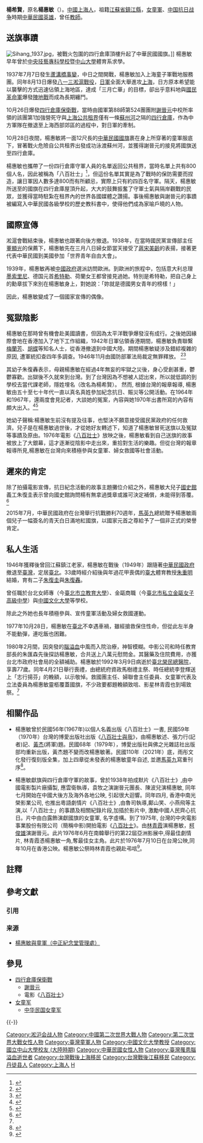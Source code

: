 {{Otheruses|other=名为杨希贤的其他人物|杨希贤}}
{{Multiple issues|
{{Newsrelease|time=2021-11-24T22:07:33+00:00}}
{{Tone|time=2021-11-24T22:07:33+00:00}}
}}
{{Infobox person
| 姓名     = 楊希賢
| 圖像     = File:Girl_Scout_Yang_Huimin_Battle_of_Shanghai_1937.jpg
| 圖像替代 = 
| 圖像說明 = 楊惠敏與中國[[青天白日滿地紅|青天白日滿地紅]]國旗
| 出生名   = 楊惠敏
| 出生日期 = {{Birth date|1915|03|06}}
| 出生地點 = {{CHN-1912}}[[江蘇省_(中華民國)|江蘇省]][[金陵道|金陵道]][[鎮江縣|鎮江縣]]
| 逝世日期 = {{Death date and age|1992|03|09|1915|03|06}}
| 逝世地點 = {{ROC|臺北市}}[[北投區|北投區]][[臺北榮民總醫院|臺北榮民總醫院]]
| 居住地 = 
| 國籍     = {{ROC}}
| 別名     = 
| 職業     = 教師
| 活躍時期 = 
| 知名原因 = 四行倉庫送旗事件
| 配偶     = {{marriage|朱重明|1948}}
| 兒女     = 朱復圭<br />朱復轟
| 知名作品 = 《[[八百壯士與我|八百壯士與我]]》
}}

'''楊希賢'''，原名'''楊惠敏'''（{{bd|1915年|3月6日|1992年|3月9日|Y楊}}）。[[中華民國|中國]][[上海人|上海人]]，祖籍[[江蘇省_(中華民國)|江蘇省]][[鎮江縣|鎮江縣]]，[[女童軍|女童軍]]、[[中国抗日战争|中国抗日战争]]時期[[中華民國_(大陸時期)|中華民國]][[英雄|英雄]]，曾任[[教師|教師]]。

==送旗事蹟==
[[File:Sihang_1937.jpg|thumb]]，被戰火包圍的四行倉庫頂樓升起了中華民國國旗。]]
楊惠敏早年曾於[[中央技藝專科學校|中央技藝專科學校]]暨[[中山大學|中山大學]]體育系求學。

1937年7月7日發生[[蘆溝橋事變|蘆溝橋事變]]，中日之間開戰，楊惠敏加入上海童子軍戰地服務團。同年8月13日爆發[[淞滬會戰|八一三淞滬戰役]]，[[日軍|日軍]]全面大舉進攻[[上海|上海]]，日方原本希望能以襲擊的方式迅速佔領上海地區，達成「三月亡華」的目標，卻出乎意料地與[[國民革命軍|國民革命軍]]爆發[[陣地戰|陣地戰]]而成為長期纏鬥。

10月26日爆發[[四行倉庫保衛戰|四行倉庫保衛戰]]，當時由國軍第88師第524團團附[[謝晉元|謝晉元]]中校所率領的該團第1加強營死守與[[上海公共租界|上海公共租界]]僅有一條[[蘇州河|蘇州河]]之隔的[[四行倉庫|四行倉庫]]，作為中方軍隊在撤退至上海西部郊區的過程中，對日軍的牽制。

10月28日夜間，楊惠敏將一面12尺長的[[中華民國國旗|中華民國國旗]]裹在身上所穿著的童軍服底下，冒著戰火危險自公共租界出發成功泳渡蘇州河，並獲得謝晉元的接見將國旗送至四行倉庫{{NoteTag|在[[口述歷史|口述歷史]]部分出現有些矛盾混亂情形：
*楊惠敏（本人）：吊繩索下來，攀爬吊進去，跟[[謝晉元|謝晉元]]團長都因愛國的心情感動得流淚<ref>{{youtube|RttVtr-f9x8|<nowiki>[</nowiki>東森新聞HD<nowiki>]</nowiki>抗戰系列三》「中國不會亡！」青天白日飄揚四行倉庫}}</ref>。
*上官百成（副團長[[上官志标|上官志标]]之子）：楊沒游過蘇州河，沿著垃圾橋旁有一個通道直接進去；她沒有見到謝晉元，國旗交給了衛兵，最後升上四行倉庫那面旗，也非楊送的那一面<ref>{{cite news|author=張智偉、鍾家豪|url=https://www.nownews.com/news/20090406/924251|title=歷史翻案／四行倉庫楊惠敏冒死送國旗　走小路非渡河|agency=東森新聞|date=2009-04-06|archive-url=https://web.archive.org/web/20180423232554/https://www.nownews.com/news/20090406/924251|archive-date=2018-04-23|dead-url=yes|via=NOWnews.com}}</ref>。
*楊惠敏之子：楊的朋友把英國兵調開後，她下去的（朱復圭）；她就升國旗最後游水回來（朱復轟）<ref>{{youtube|1LX6h5FCovM|抗日70年 回顧楊惠敏當年勇}}</ref>。獻旗真相究竟為何，裡面太多是是非非，且母親來台後也不太提往事，很多已不可考，只知母親確有送旗這事，由於自己並非當事人，細節無法評論（朱復圭）<ref>{{cite news|author=王承中|url=https://www.cna.com.tw/news/firstnews/201507030221.aspx|title=四行倉庫送國旗 楊惠敏兒：母是牡羊座|agency=中央社|date=2015-07-03|archive-url=|archive-date=|dead-url=yes|via=}}</ref>。}}。

楊惠敏也攜帶了一份四行倉庫守軍人員的名單返回公共租界，當時名單上共有800個人名，因此被稱為「八百壯士」<ref>{{Cite book |url=https://books.google.com/books?id=v6AEAAAAMAAJ&q=全部名單 |title=八百壯士與我 |author=楊惠敏 (述)、張力行 (記) |others=[[黃杰_(將軍)|黃杰]] (題)|date=1970-04 |publisher=博愛出版社|pages= |isbn= |access-date= |archive-url= |archive-date= |dead-url= |language= |via=}}</ref>，但這份名單其實是為了戰時的保防需要而捏造，讓日軍因人數多達800而有所顧忌，實際上只有約四百名守軍。隔天，楊惠敏所送至的國旗在四行倉庫屋頂升起，大大的鼓舞振奮了守軍士氣與隔岸觀戰的民眾，並獲得當時駐紮在租界內的世界各國媒體之讚揚。事後楊惠敏與謝晉元的事蹟被編寫入中華民國各級學校的歷史教科書中，使得他們成為家喻戶曉的人物。

==國際宣傳==
淞滬會戰結束後，楊惠敏也跟著向後方撤退。1938年，在當時國民黨宣傳部主任[[董顯光|董顯光]]的保薦下，楊惠敏先在三月八日婦女節當天接受了[[蔣宋美齡|蔣宋美齡]]的表揚，接著更代表中華民國到美國參加「世界青年自由大會」。

1939年，楊惠敏再被[[國民政府|中國政府]]選派訪問歐洲。到歐洲的旅程中，包括意大利总理[[墨索里尼|墨索里尼]]、德国元首[[希特勒|希特勒]]、荷蘭女王都曾接見過她。特別是希特勒，把自己身上的勳章拔下來別在楊惠敏身上，對她說：「妳就是德國男女青年的榜樣！」

因此，楊惠敏變成了一個國家宣傳的偶像。

==冤獄陰影==
楊惠敏在那時曾有機會赴美國讀書，但因為太平洋戰爭爆發沒有成行。之後她因緣際會地在香港加入了地下工作組織，1942年日軍佔領香港期間，楊惠敏負責聯繫[[梅蘭芳|梅蘭芳]]、[[胡蝶_(演員)|胡蝶]]等知名人士，從香港撤退到中國大陸。期間楊惠敏疑涉及錯綜複雜的原因, 遭軍統扣查四年多調查。1946年11月由國防部軍法局裁定無罪釋放。 <ref>{{cite news|url=http://www.rfa.org/mandarin/yataibaodao/gangtai/al-07082015114026.html|title=四行仓库献旗英雄杨惠敏后来怎么了？ 杨惠敏之子细说端详(上)|author=李潼|date=2015-07-09|agency=自由亞洲電臺|accessdate=2016-03-14|archive-date=2021-01-20|archive-url=https://web.archive.org/web/20210120003009/https://www.rfa.org/mandarin/yataibaodao/gangtai/al-07082015114026.html|dead-url=no}}</ref><ref name=":0">{{Cite web|title=潘惠蓮觀點：隱埋失真的女童軍楊惠敏歷史|url=https://www.storm.mg/article/4206768?mode=whole|access-date=2022-03-16|author=潘惠蓮|date=2022-02-27|work=風傳媒}}</ref>

其幼子朱復轟表示，母親楊惠敏在經過4年無妄的牢獄之災後，身心受創甚重，鬱鬱寡歡。出獄後不久就來到台灣。到了台灣因為不想被人認出來，所以就低調的到學校去當代課老師，隱姓埋名（改名為楊希賢）。 然而, 根據台灣的報章報導, 楊惠敏由五十至七十年代一直以真名真姓參加紀念抗日、賑災等公開活動。在1964年和1967年，還兩度會見記者，大談她的冤案，內容與她1970年出書所寫的內容有頗大出入。<ref>{{cite news|url=http://www.rfa.org/mandarin/yataibaodao/gangtai/al-07092015101953.html|title=四行仓库献旗英雄杨惠敏后来怎么了？ 杨惠敏之子细说端详(下)|author=李潼|date=2015-07-09|agency=自由亞洲電臺|accessdate=2016-03-14|archive-date=2019-06-17|archive-url=https://web.archive.org/web/20190617004206/https://www.rfa.org/mandarin/yataibaodao/gangtai/al-07092015101953.html|dead-url=no}}</ref><ref>{{Cite web|title=潘惠蓮觀點：楊惠敏與胡蝶的恩怨謎團|url=https://www.storm.mg/article/4219424?mode=whole|access-date=2022-03-16|author=潘惠蓮|date=2022-03-13|work=風傳媒}}</ref>

她幼子聲稱:楊惠敏生前沒有提及往事，也堅決不願意接受國民黨政府的任何救濟。兒子是在楊惠敏過世後，才從她好友轉述下，知道了楊惠敏冒死送旗以及冤獄等事蹟及原由。1976年電影《[[八百壯士_(1976年電影)|八百壯士]]》放映之後，楊惠敏看到自己送旗的故事被放上了大銀幕，這才逐漸從陰影中走出來，重拾對生活的樂趣。但從台灣的報章報導所見,楊惠敏在台灣向來積極參與女童軍、婦女救國等社會活動。

==遲來的肯定==
除了拍攝電影宣傳，抗日紀念活動的故事主題攤位介紹之外，楊惠敏大兒子[[國史館|國史館]]義工朱復圭表示曾向國史館詢問楊有無拿過獎章或誰可決定補償，未能得到答覆。<ref>{{cite news|url=http://udn.com/news/story/1/1032918|archiveurl=https://web.archive.org/web/20150806195148/http://udn.com/news/story/1/1032918|date=2015-07-03|archivedate=2015-08-06|title=無端捲入戴笠感情 楊惠敏蒙冤被關|agency=中央社|work=聯合新聞網}}</ref>

2015年7月，中華民國政府在台灣舉行抗戰勝利70週年，[[馬英九|馬英九]]總統贈予楊惠敏兩個兒子一幅簽名的青天白日滿地紅國旗，以國家元首之尊給予了一個非正式的榮譽肯定。

==私人生活==
1946年獲釋後曾回江蘇鎮江老家，楊惠敏在戰後（1949年）跟隨著[[中華民國政府|中華民國政府]]撤退至[[臺灣|臺灣]]，定居[[臺北|臺北]]。33歲時經介紹後與年過花甲喪偶的[[臺大|臺大]]體育教授[[朱重明|朱重明]]結婚，育有二子[[朱復圭|朱復圭]]與[[朱復轟|朱復轟]]。

曾任職於台北女師專（今[[臺北市立教育大學|臺北市立教育大學]]）、金甌商職（今[[臺北市私立金甌女子高級中學|臺北市私立金甌女子高級中學]]）與[[中國文化大學|中國文化大學]]等學校。

除此之外她也長年積極參與、宣传童軍活動及婦女救國運動。

1977年10月28日，楊惠敏在[[臺北|臺北]]不幸遇車禍，雖經搶救保住性命，但從此左半身不能動彈，連吃飯也困難。

1980年2月間，因突發的[[腦溢血|腦溢血]]中風而入院治療，神智模糊。中影公司和時任教育部長的朱匯森先後探訪楊惠敏，合共送上八萬元慰問金。其醫藥及住院費用，亦獲台北市政府社會局的全額補助。楊惠敏於1992年3月9日病逝於[[臺北榮民總醫院|臺北榮民總醫院]]，享壽77歲。同年4月21日舉行喪禮，由總統府資政馬樹禮主祭、時任總統李登輝送上「志行揚芬」的輓額，以示敬悼。救國團主任、婦聯會主任委員、女童軍代表及立法委員為楊惠敏靈柩覆蓋國旗，不少政要都題輓額致唁、影星林青霞也到場致祭。<ref name=":0" />

==相關作品==
* 楊惠敏曾於民國56年(1967年)以個人名義出版《八百壯士》一書, 民國59年（1970年）台灣的博愛出版社出版《[[八百壯士與我|八百壯士與我]]》，由楊惠敏述、張力行(記者)記、[[黃杰_(將軍)|黃杰]](將軍)題。民國68年（1979年），博愛出版社與佛之光雜誌社出版部均重新出版，黃杰題不變而改楊惠敏著。民國110年（2021年）底，雨彤文化發行復刻版全集，加上四章從未發表的楊惠敏童年自述, 並邀[[馬英九|馬英九]]寫重刊序<ref>{{cite news|url=https://udn.com/news/story/12661/5999424|archiveurl=|date=2022-01-01|archivedate=|title= 【閱讀‧傳記】馬英九／不該被遺忘的傳奇——楊惠敏女士自傳《八百壯士與我》重刊序（雨彤文化出版）|agency=|work=聯合新聞網}}</ref>。

* 楊惠敏獻旗與四行倉庫守軍的故事，曾於1938年拍成默片《八百壯士》,由中國電影製片廠攝製, 應雲衛執導，袁牧之演謝晉元團長、陳波兒演楊惠敏, 同年七月開始在中國大後方及海外各地公映, 引起很大迴響。同年四月, 香港中南光榮影業公司, 也推出粵語劇情片《八百壯士》,由魯司執導,鄺山笑、小燕飛等主演,以「八百壯士」的事蹟及相關紀錄片段,加插於影片中, 激勵中國人民齊心抗日。片中由白露飾演獻國旗的女童軍, 名字虛構。到了1975年, 台灣的中央電影事業股份有限公司（簡稱中影)開拍電影《[[八百壯士_(1976年電影)|八百壯士]]》。由[[林青霞|林青霞]]演楊惠敏，[[柯俊雄|柯俊雄]]演謝晉元。此片1976年6月在南韓舉行的第22屆亞洲影展中,得最佳劇情片, 林青霞憑楊惠敏一角,奪最佳女主角。此片於1976年7月10日在台灣公映,同年10月在香港公映。楊惠敏公祭時林青霞也親赴弔唁<ref>{{youtube|bleIKSll3Ew|【歷史上的今天】1992.04.21_向八百壯士獻國旗女童軍楊惠敏公祭}}</ref>。

== 註釋 ==
{{NoteFoot}}

== 參考文獻 ==
=== 引用 ===
{{Reflist|2}}

=== 来源 ===
* [https://web.archive.org/web/20090206154524/http://192.192.134.6:81/go89/sec01/sec01-1/1-10.htm 楊惠敏與童軍（中正紀念堂管理處）]

== 參見 ==
{{Portal box|第二次世界大战|中华民国|童军|上海|台湾|人物}}
* [[四行倉庫保衛戰|四行倉庫保衛戰]]
** [[謝晉元|謝晉元]]
** 電影《[[八百壯士_(1976年電影)|八百壯士]]》
* [[女童军|女童军]]
** [[中华民国女童军|中华民国女童军]]

{{-}}
{{中国抗日战争}}

{{DEFAULTSORT:Yang楊}}
[[Category:淞沪会战人物|Category:淞沪会战人物]]
[[Category:中國第二次世界大戰人物|Category:中國第二次世界大戰人物]]
[[Category:第二次世界大戰女性人物|Category:第二次世界大戰女性人物]]
[[Category:臺灣童軍人物|Category:臺灣童軍人物]]
[[Category:中國文化大學教授|Category:中國文化大學教授]]
[[Category:國立中山大學校友_(大陸時期)|Category:國立中山大學校友 (大陸時期)]]
[[Category:中華民國女性人物|Category:中華民國女性人物]]
[[Category:臺灣罹患腦溢血逝世者|Category:臺灣罹患腦溢血逝世者]]
[[Category:台灣戰後上海移民|Category:台灣戰後上海移民]]
[[Category:台灣戰後江蘇移民|Category:台灣戰後江蘇移民]]
[[Category:丹徒县人|Category:丹徒县人]]
[[Category:上海人|Category:上海人]]
[[Category:楊姓|H]]
